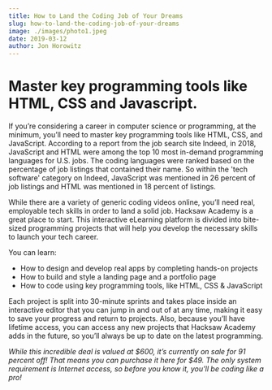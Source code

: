 ```yaml
---
title: How to Land the Coding Job of Your Dreams
slug: how-to-land-the-coding-job-of-your-dreams
image: ./images/photo1.jpeg
date: 2019-03-12
author: Jon Horowitz
---
```


# Master key programming tools like HTML, CSS and Javascript.

If you’re considering a career in computer science or programming, at the minimum, you’ll need to master key programming tools like HTML, CSS, and JavaScript. According to a report from the job search site Indeed, in 2018, JavaScript and HTML were among the top 10 most in-demand programming languages for U.S. jobs. The coding languages were ranked based on the percentage of job listings that contained their name. So within the 'tech software' category on Indeed, JavaScript was mentioned in 26 percent of job listings and HTML was mentioned in 18 percent of listings.

While there are a variety of generic coding videos online, you’ll need real, employable tech skills in order to land a solid job. Hacksaw Academy is a great place to start. This interactive eLearning platform is divided into bite-sized programming projects that will help you develop the necessary skills to launch your tech career.

You can learn:

- How to design and develop real apps by completing hands-on projects
- How to build and style a landing page and a portfolio page
- How to code using key programming tools, like HTML, CSS & JavaScript

Each project is split into 30-minute sprints and takes place inside an interactive editor that you can jump in and out of at any time, making it easy to save your progress and return to projects. Also, because you’ll have lifetime access, you can access any new projects that Hacksaw Academy adds in the future, so you’ll always be up to date on the latest programming.

_While this incredible deal is valued at $600, it’s currently on sale for 91 percent off! That means you can purchase it here for $49. The only system requirement is Internet access, so before you know it, you’ll be coding like a pro!_
